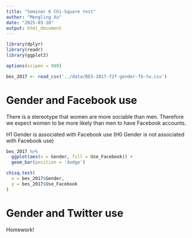 ```yaml
---
title: "Seminar 6 Chi-Square test"
author: "Mengling Xu"
date: "2025-03-10"
output: html_document
---
```


```r
library(dplyr)
library(readr)
library(ggplot2)

options(scipen = 999)

bes_2017 <- read_csv('../data/BES-2017-f2f-gender-fb-tw.csv')
```

# Gender and Facebook use
There is a stereotype that women are more sociable than men. Therefore we expect women to be more likely than men to have Facebook accounts.

H1 Gender is associated with Facebook use
(H0 Gender is not associated with Facebook use)

```r
bes_2017 %>%
  ggplot(aes(x = Gender, fill = Use_Facebook)) +
  geom_bar(position = 'dodge')
```

```r
chisq.test(
  x = bes_2017$Gender,
  y = bes_2017$Use_Facebook
)
```

# Gender and Twitter use

Homework!

